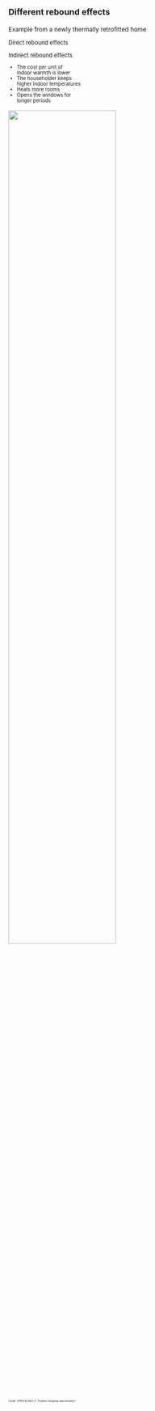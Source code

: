 
##
### Different rebound effects


::: {.absolute top="15%" left="00%"}
::: {style="font-size: 0.85em"}
Example from a newly thermally retrofitted home
:::
:::



::: {.absolute top="25%" left="00%"}
::: {style="font-size: 0.8em"}
::: {.fragment .fade-in}
Direct rebound effects
:::
:::
:::

::: {.absolute top="25%" left="50%"}
::: {style="font-size: 0.8em"}
::: {.fragment .fade-in}
Indirect rebound effects
:::
:::
:::

::: {.absolute top="35%" left="00%"}
::: {style="font-size: 0.7em"}


::: {.incremental}
- The cost per unit of </br> indoor warmth is lower
- The householder keeps </br> higher indoor temperatures
- Heats more rooms
- Opens the windows for </br> longer periods
:::

:::
:::


::: {.absolute top="33%" left="50%"}
::: {.fragment .fade-in}
![](pictures/indirect_effects.png){width=65%}
:::
:::

::: {.absolute top="86%" left="50%"}
::: {.fragment .fade-in}
::: {style="font-size: 0.35em"}
Credit: OPEN AI DALL-E *"Endless shopping opportunities"*
::: 
:::
:::



<!-- 

Source: OPEN AI DALL-E *"The shopping possibilities are endless"*

<!--Berkhout Peter HG, Muskens Jos C., Velthuijsen Jan W. (2000). Defining the rebound effect. Energy Policy 28 (6/7), 425–432.

Chitnis M., Sorrell S., Druckman A., Firth S. K. and Jackson T. (2013) Turning lights into flights: Estimating direct and indirect rebound effects for UK households. Energy Policy 55: 234–250.


It is possible, however, that some indirect rebound effects are not merely a ‘price’ effect

Druckman et al. (2011) 

Does spending habits changed when they set out to reduce their CO2 emissions by 

- reducing indoor temperatures 
- not wasting food
- and travelling less by car. 


- average indirect rebound effect was 34 per cent
- one household’s was as high as 515 per cent. 

The unit of measurement was kilograms of CO2 emitted, rather than units of energy, but the principle is similar. 

Heating, eating and travel became cheaper, so a portion of the savings were redeployed into other CO2-emitting practices.


Druckman, Angela, Mona Chitnis, Steve Sorrell, and Tim Jackson. 2011. “Missing Carbon Reductions? Exploring Rebound and Backfire Effects in UK Households.” Energy Policy 39 (6): 3572–81.


 Leonard Brookes, independetly of Khazoom, had similar ideas.
 
Both called the phenomenon ‘backfire’ 

In later papers, Khazzoom (1987; 1989) noted that this phenomenon had been observed in the nineteenth century by the English philosopher and economist William Stanley Jevons

Jevons, William Stanley, 1865/1965. The Coal Question: An Inquiry Concerning the Progress of the Nation, and the Probable Exhaustion of Our Coal-mines, 3rd edition 1905. New York: Augustus M. Kelley.

observed in the nineteenth century by the English philosopher and economist

 that the more efficiently Britain consumed coal, the more coal it consumed
 
It was in the midst of this debate that the terms ‘rebound’ and ‘rebound effect’ emerged. There is no certainty as to when precisely these terms began to be used. Lovins spoke of ‘rebound’ in this context in a brief paper in 1988 (Lovins, 1988), and the term ‘rebound effect’ was used in a conference discussion as early as 1983. 

-->






